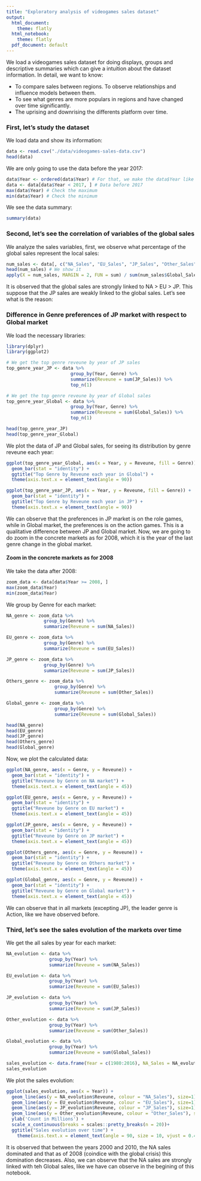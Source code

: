 ```yaml
---
title: "Exploratory analysis of videogames sales dataset"
output:
  html_document:
    theme: flatly
  html_notebook: 
    theme: flatly
  pdf_document: default
---
```


We load a videogames sales dataset for doing displays, groups and descriptive summaries which can give a intuition about the dataset information. In detail, we want to know:

- To compare sales between regions. To observe relationships and influence models between them.
- To see what genres are more populars in regions and have changed over time significantly.
- The uprising and downrising the differents platform over time.



### First, let's study the dataset

We load data and show its information:
```r
data <- read.csv("./data/videogames-sales-data.csv")
head(data)
```
 
We are only going to use the data before the year 2017:
```r
data$Year <- ordered(data$Year) # For that, we make the data$Year like ordered factor
data <- data[data$Year < 2017, ] # Data before 2017
max(data$Year) # Check the maximum
min(data$Year) # Check the minimum
```

We see the data summary:
```r
summary(data)
```



### Second, let's see the correlation of variables of the global sales

We analyze the sales variables, first, we observe what percentage of the global sales represent the local sales:
```r
num_sales <- data[, c("NA_Sales", "EU_Sales", "JP_Sales", "Other_Sales", "Global_Sales")] # We take only the column sales
head(num_sales) # We show it
apply(X = num_sales, MARGIN = 2, FUN = sum) / sum(num_sales$Global_Sales) * 100 # We calculate the percentage
```

It is observed that the global sales are strongly linked to NA > EU > JP. This suppose that the JP sales are weakly linked to the global sales. Let's see what is the reason:


### Difference in Genre preferences of JP market with respect to Global market

We load the necessary libraries:
```r
library(dplyr)
library(ggplot2)
```

```r
# We get the top genre reveune by year of JP sales
top_genre_year_JP <- data %>%
                        group_by(Year, Genre) %>%
                        summarize(Reveune = sum(JP_Sales)) %>%
                        top_n(1)

# We get the top genre reveune by year of Global sales
top_genre_year_Global <- data %>%
                        group_by(Year, Genre) %>%
                        summarize(Reveune = sum(Global_Sales)) %>%
                        top_n(1)

head(top_genre_year_JP)
head(top_genre_year_Global)
```


We plot the data of JP and Global sales, for seeing its distribution by genre reveune each year:
```r
ggplot(top_genre_year_Global, aes(x = Year, y = Reveune, fill = Genre)) +
  geom_bar(stat = "identity") + 
  ggtitle("Top Genre by Reveune each year in Global") +
  theme(axis.text.x = element_text(angle = 90))

ggplot(top_genre_year_JP, aes(x = Year, y = Reveune, fill = Genre)) +
  geom_bar(stat = "identity") +
  ggtitle("Top Genre by Reveune each year in JP") +
  theme(axis.text.x = element_text(angle = 90))
```

We can observe that the preferences in JP market is on the role games, while in Global market, the preferences is on the action games. This is a qualitative difference between JP and Global market. Now, we are going to do zoom in the concrete markets as for 2008, which it is the year of the last genre change in the global market.

#### Zoom in the concrete markets as for 2008

We take the data after 2008:
```r
zoom_data <- data[data$Year >= 2008, ]
max(zoom_data$Year)
min(zoom_data$Year)
```

We group by Genre for each market:
```r
NA_genre <- zoom_data %>%
              group_by(Genre) %>%
              summarize(Reveune = sum(NA_Sales))

EU_genre <- zoom_data %>%
              group_by(Genre) %>%
              summarize(Reveune = sum(EU_Sales))

JP_genre <- zoom_data %>%
              group_by(Genre) %>%
              summarize(Reveune = sum(JP_Sales))

Others_genre <- zoom_data %>%
                  group_by(Genre) %>%
                  summarize(Reveune = sum(Other_Sales))

Global_genre <- zoom_data %>%
                  group_by(Genre) %>%
                  summarize(Reveune = sum(Global_Sales))

head(NA_genre)
head(EU_genre)
head(JP_genre)
head(Others_genre)
head(Global_genre)
```

Now, we plot the calculated data:

```r
ggplot(NA_genre, aes(x = Genre, y = Reveune)) +
  geom_bar(stat = "identity") +
  ggtitle("Reveune by Genre on NA market") +
  theme(axis.text.x = element_text(angle = 45))

ggplot(EU_genre, aes(x = Genre, y = Reveune)) +
  geom_bar(stat = "identity") +
  ggtitle("Reveune by Genre on EU market") +
  theme(axis.text.x = element_text(angle = 45))

ggplot(JP_genre, aes(x = Genre, y = Reveune)) +
  geom_bar(stat = "identity") +
  ggtitle("Reveune by Genre on JP market") +
  theme(axis.text.x = element_text(angle = 45))

ggplot(Others_genre, aes(x = Genre, y = Reveune)) +
  geom_bar(stat = "identity") +
  ggtitle("Reveune by Genre on Others market") +
  theme(axis.text.x = element_text(angle = 45))

ggplot(Global_genre, aes(x = Genre, y = Reveune)) +
  geom_bar(stat = "identity") +
  ggtitle("Reveune by Genre on Global market") +
  theme(axis.text.x = element_text(angle = 45))
```

We can observe that in all markets (excepting JP), the leader genre is Action, like we have observed before. 


### Third, let's see the sales evolution of the markets over time

We get the all sales by year for each market: 
```r
NA_evolution <- data %>%
                group_by(Year) %>%
                summarize(Reveune = sum(NA_Sales))

EU_evolution <- data %>%
                group_by(Year) %>%
                summarize(Reveune = sum(EU_Sales))

JP_evolution <- data %>%
                group_by(Year) %>%
                summarize(Reveune = sum(JP_Sales))

Other_evolution <- data %>%
                group_by(Year) %>%
                summarize(Reveune = sum(Other_Sales))

Global_evolution <- data %>%
                group_by(Year) %>%
                summarize(Reveune = sum(Global_Sales))

sales_evolution <- data.frame(Year = c(1980:2016), NA_Sales = NA_evolution$Reveune, EU_Sales = EU_evolution$Reveune, JP_Sales = JP_evolution$Reveune, Other_Sales = Other_evolution$Reveune, Global_Sales = Global_evolution$Reveune)
sales_evolution
```

We plot the sales evolution:
```r
ggplot(sales_evolution, aes(x = Year)) + 
  geom_line(aes(y = NA_evolution$Reveune, colour = "NA_Sales"), size=1) + 
  geom_line(aes(y = EU_evolution$Reveune, colour = "EU_Sales"), size=1) +
  geom_line(aes(y = JP_evolution$Reveune, colour = "JP_Sales"), size=1) +
  geom_line(aes(y = Other_evolution$Reveune, colour = "Other_Sales"), size=1) +
  ylab('Count in Millions') +
  scale_x_continuous(breaks = scales::pretty_breaks(n = 20))+
  ggtitle("Sales evolution over time") +
    theme(axis.text.x = element_text(angle = 90, size = 10, vjust = 0.4))
```

It is observed that between the years 2000 and 2010, the NA sales dominated and that as of 2008 (coindice with the global crisis) this domination decreases. Also, we can observe that the NA sales are strongly linked with teh Global sales, like we have can observe in the begining of this notebook.
